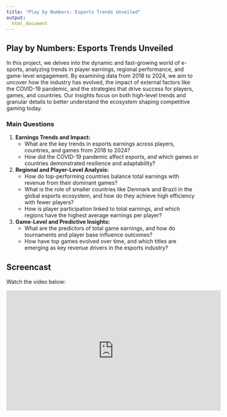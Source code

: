 ```yaml
---
title: "Play by Numbers: Esports Trends Unveiled"
output:
  html_document
---
```


## Play by Numbers: Esports Trends Unveiled


In this project, we delves into the dynamic and fast-growing world of e-sports, analyzing trends in player earnings, regional performance, and game-level engagement. By examining data from 2018 to 2024, we aim to uncover how the industry has evolved, the impact of external factors like the COVID-19 pandemic, and the strategies that drive success for players, games, and countries. Our insights focus on both high-level trends and granular details to better understand the ecosystem shaping competitive gaming today. 

### Main Questions

1. **Earnings Trends and Impact:**
   - What are the key trends in esports earnings across players, countries, and games from 2018 to 2024?
   - How did the COVID-19 pandemic affect esports, and which games or countries demonstrated resilience and adaptability?

2. **Regional and Player-Level Analysis:**
   - How do top-performing countries balance total earnings with revenue from their dominant games?
   - What is the role of smaller countries like Denmark and Brazil in the global esports ecosystem, and how do they achieve high efficiency with fewer players?
   - How is player participation linked to total earnings, and which regions have the highest average earnings per player?

3. **Game-Level and Predictive Insights:**
   - What are the predictors of total game earnings, and how do tournaments and player base influence outcomes?
   - How have top games evolved over time, and which titles are emerging as key revenue drivers in the esports industry?
   
## Screencast

Watch the video below:

<iframe width="560" height="315" 
  src="https://www.youtube.com/embed/KrtAGPUAHD8" 
  title="YouTube video player" 
  frameborder="0" 
  allow="accelerometer; autoplay; clipboard-write; encrypted-media; gyroscope; picture-in-picture" 
  allowfullscreen>
</iframe>